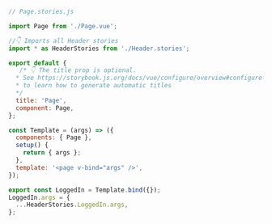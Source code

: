 ```js
// Page.stories.js

import Page from './Page.vue';

//👇 Imports all Header stories
import * as HeaderStories from './Header.stories';

export default {
   /* 👇 The title prop is optional.
  * See https://storybook.js.org/docs/vue/configure/overview#configure-story-loading
  * to learn how to generate automatic titles
  */
  title: 'Page',
  component: Page,
};

const Template = (args) => ({
  components: { Page },
  setup() {
    return { args };
  },
  template: '<page v-bind="args" />',
});

export const LoggedIn = Template.bind({});
LoggedIn.args = {
  ...HeaderStories.LoggedIn.args,
};
```